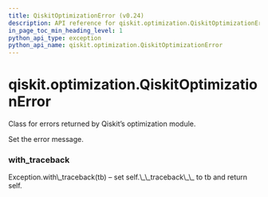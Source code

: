 ```yaml
---
title: QiskitOptimizationError (v0.24)
description: API reference for qiskit.optimization.QiskitOptimizationError in qiskit v0.24
in_page_toc_min_heading_level: 1
python_api_type: exception
python_api_name: qiskit.optimization.QiskitOptimizationError
---
```


<span id="qiskit-optimization-qiskitoptimizationerror" />

# qiskit.optimization.QiskitOptimizationError

<Class id="qiskit.optimization.QiskitOptimizationError" isDedicatedPage={true} github="https://github.com/qiskit-community/qiskit-aqua/tree/stable/0.8/qiskit/optimization/exceptions.py" signature="QiskitOptimizationError(*message)" modifiers="exception">
  Class for errors returned by Qiskit’s optimization module.

  Set the error message.

  ### with\_traceback

  <Function id="qiskit.optimization.QiskitOptimizationError.with_traceback" signature="with_traceback()">
    Exception.with\_traceback(tb) – set self.\_\_traceback\_\_ to tb and return self.
  </Function>
</Class>

